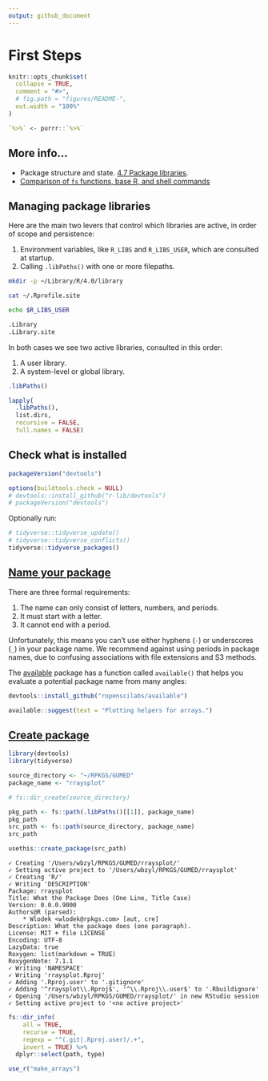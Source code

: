 ```yaml
---
output: github_document
---
```


# First Steps

```r
knitr::opts_chunk$set(
  collapse = TRUE,
  comment = "#>",
  # fig.path = "figures/README-",
  out.width = "100%"
)

`%>%` <- purrr::`%>%`
```

## More info...

* Package structure and state. 
[4.7 Package libraries](https://r-pkgs.org/package-structure-state.html#library).
* [Comparison of `fs` functions, base R, and shell commands](https://cran.r-project.org/web/packages/fs/vignettes/function-comparisons.html)


## Managing package libraries

Here are the main two levers that control which libraries
are active, in order of scope and persistence:

1. Environment variables, like `R_LIBS` and `R_LIBS_USER`,
which are consulted at startup.
1. Calling `.libPaths()` with one or more filepaths.

```sh
mkdir -p ~/Library/R/4.0/library
```

```sh
cat ~/.Rprofile.site
```

```sh
echo $R_LIBS_USER
```

```r
.Library
.Library.site
```

In both cases we see two active libraries, consulted in this order:

1. A user library.
1. A system-level or global library.

```r
.libPaths()
```

```r
lapply(
  .libPaths(), 
  list.dirs, 
  recursive = FALSE, 
  full.names = FALSE)
```


## Check what is installed

```r
packageVersion("devtools")

options(buildtools.check = NULL)
# devtools::install_github("r-lib/devtools")
# packageVersion("devtools")
```

Optionally run:

```r
# tidyverse::tidyverse_update()
# tidyverse::tidyverse_conflicts()
tidyverse::tidyverse_packages()
```


## [Name your package](https://r-pkgs.org/workflows101.html#naming)

There are three formal requirements:

1. The name can only consist of letters,
   numbers, and periods.
1. It must start with a letter.
1. It cannot end with a period.

Unfortunately, this means you can’t use either
hyphens (`-`) or underscores (`_`) in your package name.
We recommend against using periods in package names,
due to confusing associations with file 
extensions and S3 methods.

The [available](https://cran.r-project.org/web/packages/available/available.pdf) 
package has a function called `available()` that helps
you evaluate a potential package name from many angles:

```r
devtools::install_github("ropenscilabs/available")
```

```r
available::suggest(text = "Plotting helpers for arrays.")
```


## [Create package](https://r-pkgs.org/workflows101.html#create-a-package)

```r
library(devtools)
library(tidyverse)
```

```r
source_directory <- "~/RPKGS/GUMED" 
package_name <- "rraysplot"

# fs::dir_create(source_directory)

pkg_path <- fs::path(.libPaths()[[1]], package_name)
pkg_path
src_path <- fs::path(source_directory, package_name)
src_path
```

```r
usethis::create_package(src_path)
```

```
✓ Creating '/Users/wbzyl/RPKGS/GUMED/rraysplot/'
✓ Setting active project to '/Users/wbzyl/RPKGS/GUMED/rraysplot'
✓ Creating 'R/'
✓ Writing 'DESCRIPTION'
Package: rraysplot
Title: What the Package Does (One Line, Title Case)
Version: 0.0.0.9000
Authors@R (parsed):
    * Wlodek <wlodek@rpkgs.com> [aut, cre]
Description: What the package does (one paragraph).
License: MIT + file LICENSE
Encoding: UTF-8
LazyData: true
Roxygen: list(markdown = TRUE)
RoxygenNote: 7.1.1
✓ Writing 'NAMESPACE'
✓ Writing 'rraysplot.Rproj'
✓ Adding '.Rproj.user' to '.gitignore'
✓ Adding '^rraysplot\\.Rproj$', '^\\.Rproj\\.user$' to '.Rbuildignore'
✓ Opening '/Users/wbzyl/RPKGS/GUMED/rraysplot/' in new RStudio session
✓ Setting active project to '<no active project>'
```

```r
fs::dir_info(
    all = TRUE,
    recurse = TRUE,
    regexp = "^(.git|.Rproj.user)/.+",
    invert = TRUE) %>% 
  dplyr::select(path, type)
```

```r
use_r("make_arrays")
```

